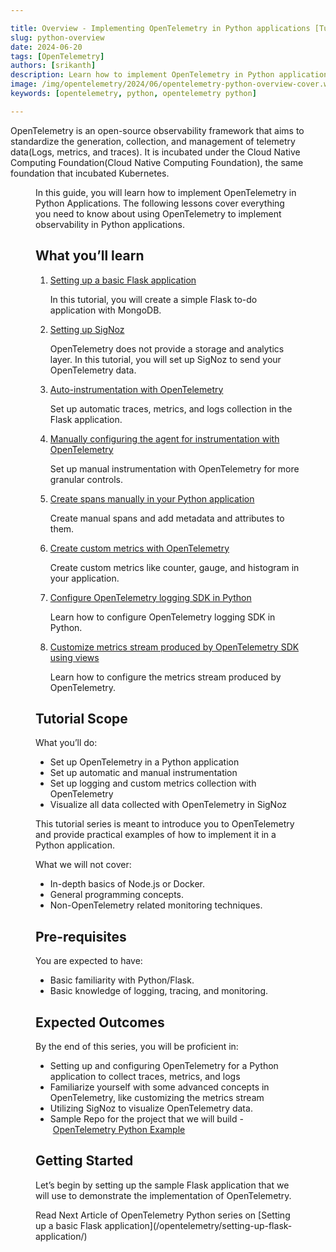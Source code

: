 ```yaml
---

title: Overview - Implementing OpenTelemetry in Python applications [Tutorial Series]
slug: python-overview
date: 2024-06-20
tags: [OpenTelemetry]
authors: [srikanth]
description: Learn how to implement OpenTelemetry in Python applications with this tutorial series that covers everything from scratch - auto-instrumentation, manual instrumentation, custom metrics, logs, and some more advanced concepts in OpenTelemetry
image: /img/opentelemetry/2024/06/opentelemetry-python-overview-cover.webp
keywords: [opentelemetry, python, opentelemetry python]

---
```

OpenTelemetry is an open-source observability framework that aims to standardize the generation, collection, and management of telemetry data(Logs, metrics, and traces). It is incubated under the Cloud Native Computing Foundation(Cloud Native Computing Foundation), the same foundation that incubated Kubernetes.

<Figure src="/img/opentelemetry/2024/06/opentelemetry-python-overview-cover.webp" alt="" caption="" />

In this guide, you will learn how to implement OpenTelemetry in Python Applications. The following lessons cover everything you need to know about using OpenTelemetry to implement observability in Python applications.

## What you’ll learn

1. [Setting up a basic Flask application](/opentelemetry/setting-up-flask-application/)

    In this tutorial, you will create a simple Flask to-do application with MongoDB.

2. [Setting up SigNoz](/opentelemetry/setting-up-signoz/)

   OpenTelemetry does not provide a storage and analytics layer. In this tutorial, you will set up SigNoz to send your OpenTelemetry data.

3. [Auto-instrumentation with OpenTelemetry](/opentelemetry/python-auto-instrumentation/)

   Set up automatic traces, metrics, and logs collection in the Flask application.

4. [Manually configuring the agent for instrumentation with OpenTelemetry](/opentelemetry/manually-configuring-opentelemetry-agent/)
   
   Set up manual instrumentation with OpenTelemetry for more granular controls.

5. [Create spans manually in your Python application](/opentelemetry/manual-spans-in-python-application/)
   
   Create manual spans and add metadata and attributes to them.

6. [Create custom metrics with OpenTelemetry](/opentelemetry/python-custom-metrics/)
   
   Create custom metrics like counter, gauge, and histogram in your application.

7. [Configure OpenTelemetry logging SDK in Python](/opentelemetry/logging-in-python/)
   
   Learn how to configure OpenTelemetry logging SDK in Python.

8. [Customize metrics stream produced by OpenTelemetry SDK using views](/opentelemetry/customize-metrics-streams-produced-by-opentelemetry-python-sdk/)
   
   Learn how to configure the metrics stream produced by OpenTelemetry.

## Tutorial Scope

What you’ll do:

- Set up OpenTelemetry in a Python application
- Set up automatic and manual instrumentation
- Set up logging and custom metrics collection with OpenTelemetry
- Visualize all data collected with OpenTelemetry in SigNoz

This tutorial series is meant to introduce you to OpenTelemetry and provide practical examples of how to implement it in a Python application.

What we will not cover:

- In-depth basics of Node.js or Docker.
- General programming concepts.
- Non-OpenTelemetry related monitoring techniques.

## Pre-requisites

You are expected to have:

- Basic familiarity with Python/Flask.
- Basic knowledge of logging, tracing, and monitoring.

## Expected Outcomes

By the end of this series, you will be proficient in:

- Setting up and configuring OpenTelemetry for a Python application to collect traces, metrics, and logs
- Familiarize yourself with some advanced concepts in OpenTelemetry, like customizing the metrics stream
- Utilizing SigNoz to visualize OpenTelemetry data.
- Sample Repo for the project that we will build - [OpenTelemetry Python Example](https://github.com/SigNoz/opentelemetry-python-example)

## Getting Started

Let’s begin by setting up the sample Flask application that we will use to demonstrate the implementation of OpenTelemetry.


<Admonition type="info">
Read Next Article of OpenTelemetry Python series on [Setting up a basic Flask application](/opentelemetry/setting-up-flask-application/)
</Admonition>
